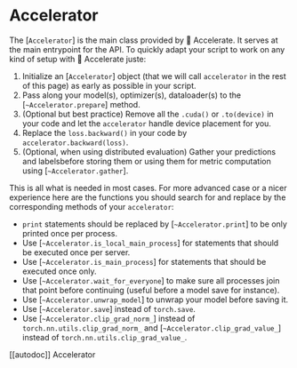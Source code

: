 <!--Copyright 2021 The HuggingFace Team. All rights reserved.

Licensed under the Apache License, Version 2.0 (the "License"); you may not use this file except in compliance with
the License. You may obtain a copy of the License at

http://www.apache.org/licenses/LICENSE-2.0

Unless required by applicable law or agreed to in writing, software distributed under the License is distributed on
an "AS IS" BASIS, WITHOUT WARRANTIES OR CONDITIONS OF ANY KIND, either express or implied. See the License for the
specific language governing permissions and limitations under the License.
-->

# Accelerator

The [`Accelerator`] is the main class provided by 🤗 Accelerate. It serves at the main entrypoint for
the API. To quickly adapt your script to work on any kind of setup with 🤗 Accelerate juste:

1. Initialize an [`Accelerator`] object (that we will call `accelerator` in the rest of this
   page) as early as possible in your script.
2. Pass along your model(s), optimizer(s), dataloader(s) to the [`~Accelerator.prepare`] method.
3. (Optional but best practice) Remove all the `.cuda()` or `.to(device)` in your code and let the
   `accelerator` handle device placement for you.
4. Replace the `loss.backward()` in your code by `accelerator.backward(loss)`.
5. (Optional, when using distributed evaluation) Gather your predictions and labelsbefore storing them or using them
   for metric computation using [`~Accelerator.gather`].

This is all what is needed in most cases. For more advanced case or a nicer experience here are the functions you
should search for and replace by the corresponding methods of your `accelerator`:

- `print` statements should be replaced by [`~Accelerator.print`] to be only printed once per
  process.
- Use [`~Accelerator.is_local_main_process`] for statements that should be executed once per server.
- Use [`~Accelerator.is_main_process`] for statements that should be executed once only.
- Use [`~Accelerator.wait_for_everyone`] to make sure all processes join that point before continuing
  (useful before a model save for instance).
- Use [`~Accelerator.unwrap_model`] to unwrap your model before saving it.
- Use [`~Accelerator.save`] instead of `torch.save`.
- Use [`~Accelerator.clip_grad_norm_`] instead of `torch.nn.utils.clip_grad_norm_` and
  [`~Accelerator.clip_grad_value_`] instead of `torch.nn.utils.clip_grad_value_`.

[[autodoc]] Accelerator
